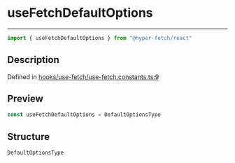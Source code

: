

# useFetchDefaultOptions

<div class="api-docs__separator" data-reactroot="">

---

</div><div class="api-docs__import" data-reactroot="">

```ts
import { useFetchDefaultOptions } from "@hyper-fetch/react"
```

</div><div class="api-docs__section">

## Description

</div><div class="api-docs__description"><span class="api-docs__do-not-parse">



</span></div><p class="api-docs__definition">

Defined in [hooks/use-fetch/use-fetch.constants.ts:9](https://github.com/BetterTyped/hyper-fetch/blob/aff5c35a/packages/react/src/hooks/use-fetch/use-fetch.constants.ts#L9)

</p><div class="api-docs__section">

## Preview

</div><div class="api-docs__preview var">

```ts
const useFetchDefaultOptions = DefaultOptionsType
```

</div><div class="api-docs__section">

## Structure

</div><div class="api-docs__returns">

```ts
DefaultOptionsType
```

</div>